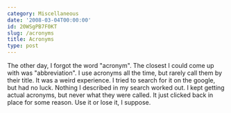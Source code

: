 ```yaml
---
category: Miscellaneous
date: '2008-03-04T00:00:00'
id: 20WSgPB7F0KT
slug: /acronyms
title: Acronyms
type: post
---
```


The other day, I forgot the word "acronym". The closest I could
come up with was "abbreviation". I use acronyms all the time, but
rarely call them by their title. It was a weird experience. I tried
to search for it on the google, but had no luck. Nothing I
described in my search worked out. I kept getting actual acronyms,
but never what they were called. It just clicked back in place for
some reason. Use it or lose it, I suppose.